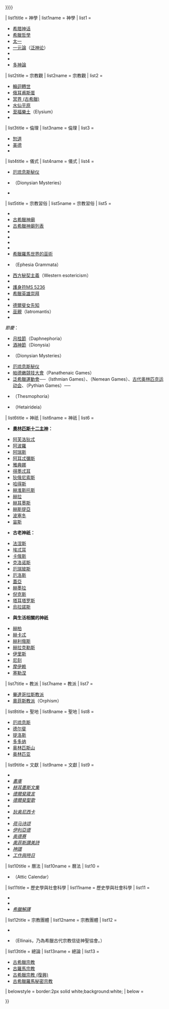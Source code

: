 {{Sidebar with collapsible lists
| name = 古希臘宗教
| class = plainlist
| style = border:1px solid #9ecaef;background:white;color:#005daa;
| pretitle = 古希臘民俗信仰單元[[:Category:古希腊宗教|系列]]  
| title = [[古希臘宗教|{{color|#005daa|古希臘宗教}}]]與[[希臘多神教 (復興)|{{color|#005daa|現代復興的希臘多神教}}]]
| image = [[File:Greek Roman Laurel wreath vector.svg|80px|Laurel wreath]]
| listtitlestyle = border:2px solid #daffff;background:#daffff;padding-left:0.2em;
| liststyle = border:2px solid white;background:white;padding-left:1.0em;padding-right:1.0em;
| expanded = {{{expanded|{{{selected|{{{1|}}}}}}}}}

| list1title     = 神學
| list1name      = 神學
| list1          = 

* [[希腊神话]]
* [[希臘哲學]]
* [[太一]]
* [[一元論]]（[[泛神论]]）
* {{link-en|至善的形式|Form of the good}}
* {{link-en|正行|Orthopraxy}}
* [[多神論]]

| list2title     = 宗教觀
| list2name      = 宗教觀
| list2          =

* [[輪迴 (古希臘)|輪迴轉世]]
* [[俄耳甫斯蛋]]
* [[冥界 (古希臘)]]
* [[水仙平原]]
* [[至福樂土]]（Elysium）
* {{link-en|神佑群嶼|Fortunate Isles}}

| list3title     = 倫理
| list3name      = 倫理
| list3          =

* [[恕道]]
* [[美德]]
* {{link-en|芝妮雅|Xenia (Greek)}}

| list4title     = 儀式
| list4name      = 儀式
| list4          =

* [[厄琉息斯秘仪]]
* {{link-en|狄俄倪索斯秘仪|Dionysian Mysteries}}（Dionysian Mysteries）
* {{link-en|狄俄倪索斯秘仪崇拜|Cult of Dionysus}}

| list5title     = 宗教習俗
| list5name      = 宗教習俗
| list5          =

* {{link-en|阿姆菲乔米亚|Amphidromia}}
* [[古希臘神廟]]
* [[古希臘神廟列表]]
* {{link-en|希臘羅馬屋頂列表|List of Greco-Roman roofs}}
* {{link-en|阿耳忒彌斯·奧爾提亞聖域|Sanctuary of Artemis Orthia}}
* {{link-en|薩莫色雷斯神廟群|Samothrace temple complex}}
* {{link-en|奧羅波斯的阿曼弗拉里翁|Amphiareion of Oropos}}
* [[希臘羅馬世界的巫術]]
* {{link-en|以弗所靈符|Ephesia Grammata}}（Ephesia Grammata）
* [[西方秘契主義]]（Western esotericism）
* {{link-en|祈願物|Votive offerings}}
* [[護身符MS 5236]]
* [[希臘英雄崇拜]]
* {{link-en|英雄祠|heroon}}
* [[德爾斐女先知]]
* [[巫覡 (古希臘)|巫覡]]（Iatromantis）
* {{link-en|希臘占星學|Hellenistic astrology}}

''節慶''： 
* [[月桂節]]（Daphnephoria）
* [[酒神节 (古希腊)|酒神節]]（Dionysia）
* {{link-en|狄俄尼索斯秘仪|Dionysian Mysteries}}（Dionysian Mysteries）
* [[厄琉息斯秘仪]]
* [[泛雅典娜节|帕德嫩競技大會]]（Panathenaic Games）
* [[泛希臘運動會]]──{{link-en|伊斯特米亞競技大會|Isthmian Games}}（Isthmian Games）、{{link-en|尼米亞競技大會|Nemean Games}}（Nemean Games）、[[古代奥林匹克运动会]]、{{link-en|皮媞亞競技大會|Pythian Games}}（Pythian Games）──
* {{link-en|地母節|Thesmophoria}}（Thesmophoria）
* {{link-en|夥友節|Hetairideia}}（Hetairideia）

| list6title     = 神祇
| list6name      = 神祇
| list6          =

* '''[[奧林匹斯十二主神]]：'''

* [[阿芙洛狄忒]]
* [[阿波羅]]
* [[阿瑞斯]]
* [[阿耳忒彌斯]]
* [[雅典娜]]
* [[得墨忒耳]]
* [[狄俄尼索斯]]
* [[哈得斯]]
* [[赫淮斯托斯]]
* [[赫拉]]
* [[赫耳墨斯]]
* [[赫斯提亞]]
* [[波塞冬]]
* [[宙斯]]

* '''古老神祇：'''

* [[法涅斯]]
* [[埃忒耳]]
* [[卡俄斯]]
* [[克洛诺斯]]
* [[厄瑞玻斯]]
* [[厄洛斯]]
* [[蓋亞]]
* [[赫墨拉]]
* [[倪克斯]]
* [[塔耳塔罗斯]]
* [[烏拉諾斯]]

* '''與生活相關的神祇'''

* [[赫柏]]
* [[赫卡忒]]
* [[赫利俄斯]]
* [[赫拉克勒斯]]
* [[伊里斯]]
* [[尼刻]]
* [[摩伊赖]]
* [[塞勒涅]]

| list7title     = 教派
| list7name      = 教派
| list7          =

* [[畢達哥拉斯教派]]
* [[奧菲斯教|奧菲斯教派]]（Orphism）

| list8title     = 聖地
| list8name      = 聖地
| list8          =

* [[厄琉息斯]]
* [[德尔斐]]
* [[提洛斯]]
* [[多多纳]]
* [[奥林匹斯山]]
* [[奥林匹亚]]

| list9title     = 文獻
| list9name      = 文獻
| list9          =

* ''{{link-en|阿尔戈英雄纪|Argonautica}}''
* ''[[書庫]]''
* ''[[赫耳墨斯文集]]''
* ''[[德爾斐箴言]]''
* ''[[德爾斐聖歌]]''
* ''{{link-en|畢達哥拉斯的黃金詩句|The golden verses of Pythagoras}}''
* ''[[戴歐尼修斯譚|狄奥尼西卡]]''
* ''{{link-en|英雄诗系|Epic Cycle}}''
* ''[[荷马诗颂]]''
* ''[[伊利亞德]]''
* ''[[奥德赛]]''
* ''[[俄耳甫斯|奧菲斯讚美詩]]''
* ''[[神譜]]''
* ''[[工作與時日]]''

| list10title     = 曆法
| list10name      = 曆法
| list10          =

* {{link-en|阿提卡曆|Attic calendar}}（Attic Calendar）

| list11title     = 歷史學與社會科學
| list11name      = 歷史學與社會科學
| list11          =

* {{link-en|米諾斯宗教|Minoan religion}}
* {{link-en|希臘化時代的宗教|Hellenistic religion}}
* ''[[希臘解譯]]''

| list12title     = 宗教團體
| list12name      = 宗教團體
| list12          =

* {{link-en|希臘民族最高理事會|Supreme Council of Ethnic Hellenes}}
* {{link-en|艾爾里內斯|Ellinais}}（Ellinais，乃為希臘古代宗教信徒神聖協會。）

| list13title     = 總論
| list13name      = 總論
| list13          =

* [[古希臘宗教]]
* [[古羅馬宗教]]
* [[希臘多神教 (復興)|古希臘宗教 (復興)]]
* [[希臘羅馬密教|古希臘羅馬秘密宗教]]

| belowstyle = border:2px solid white;background:white;
| below = {{portal-inline|古希臘宗教|size=25px}}

}}<noinclude>
{{Documentation
 | content = {{Ancient Greek religion}}
{{Collapsible lists option |listnames=神學，宗教觀，倫理，儀式，宗教習俗，神祇，教派，聖地，文獻，曆法，歷史學與社會科學，宗教團體，總論。}}

[[分類:系列條目側面模板]]
[[分類:古希臘模板]]
[[分類:宗教信仰側面模板]]
[[分類:希臘宗教模板]]
}}<!--(end Documentation)-->
</noinclude>